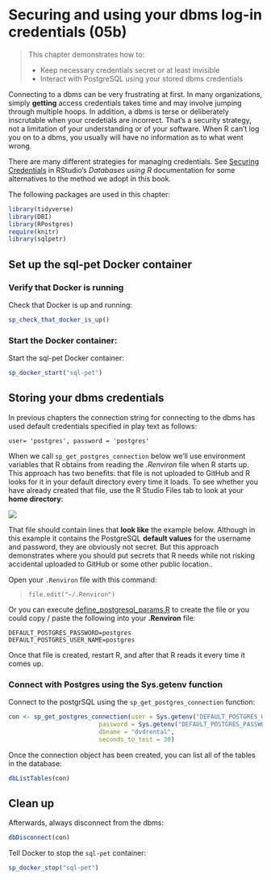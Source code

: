 # Securing and using your dbms log-in credentials (05b){#dbms-login}

> This chapter demonstrates how to:
>
>  * Keep necessary credentials secret or at least invisible
>  * Interact with PostgreSQL using your stored dbms credentials

Connecting to a dbms can be very frustrating at first.  In many organizations, simply **getting** access credentials takes time and may involve jumping through multiple hoops.  In addition, a dbms is terse or deliberately inscrutable when your credetials are incorrect.  That's a security strategy, not a limitation of your understanding or of your software.  When R can't log you on to a dbms, you usually will have no information as to what went wrong.

There are many different strategies for managing credentials.  See [Securing Credentials](https://db.rstudio.com/best-practices/managing-credentials/) in RStudio's *Databases using R* documentation for some alternatives to the method we adopt in this book.

The following packages are used in this chapter:
```r
library(tidyverse)
library(DBI)
library(RPostgres)
require(knitr)
library(sqlpetr)
```
## Set up the sql-pet Docker container

### Verify that Docker is running

Check that Docker is up and running:

```r
sp_check_that_docker_is_up()
```
### Start the Docker container:

Start the sql-pet Docker container:
```r
sp_docker_start("sql-pet")
```

## Storing your dbms credentials

In previous chapters the connection string for connecting to the dbms has used default credentials specified in play text as follows:

  `user= 'postgres', password = 'postgres'`

When we call `sp_get_postgres_connection` below we'll use environment variables that R obtains from reading the *.Renviron* file when R starts up.  This approach has two benefits: that file is not uploaded to GitHub and R looks for it in your default directory every time it loads.  To see whether you have already created that file, use the R Studio Files tab to look at your **home directory**:

![](screenshots/locate-renviron-file.png)

That file should contain lines that **look like** the example below. Although in this example it contains the PostgreSQL <b>default values</b> for the username and password, they are obviously not secret.  But this approach demonstrates where you should put secrets that R needs while not risking accidental uploaded to GitHub or some other public location..

Open your `.Renviron` file with this command:

>
> `file.edit("~/.Renviron")`
>

Or you can execute [define_postgresql_params.R](define_postgresql_params.R) to create the file or you could copy / paste the following into your **.Renviron** file:
```
DEFAULT_POSTGRES_PASSWORD=postgres
DEFAULT_POSTGRES_USER_NAME=postgres
```
Once that file is created, restart R, and after that R reads it every time it comes up. 

### Connect with Postgres using the Sys.getenv function

Connect to the postgrSQL using the `sp_get_postgres_connection` function:
```r
con <- sp_get_postgres_connection(user = Sys.getenv("DEFAULT_POSTGRES_USER_NAME"),
                         password = Sys.getenv("DEFAULT_POSTGRES_PASSWORD"),
                         dbname = "dvdrental",
                         seconds_to_test = 30)
```
Once the connection object has been created, you can list all of the tables in the database:
```r
dbListTables(con)
```

## Clean up

Afterwards, always disconnect from the dbms:
```r
dbDisconnect(con)
```
Tell Docker to stop the `sql-pet` container:
```r
sp_docker_stop("sql-pet")
```
